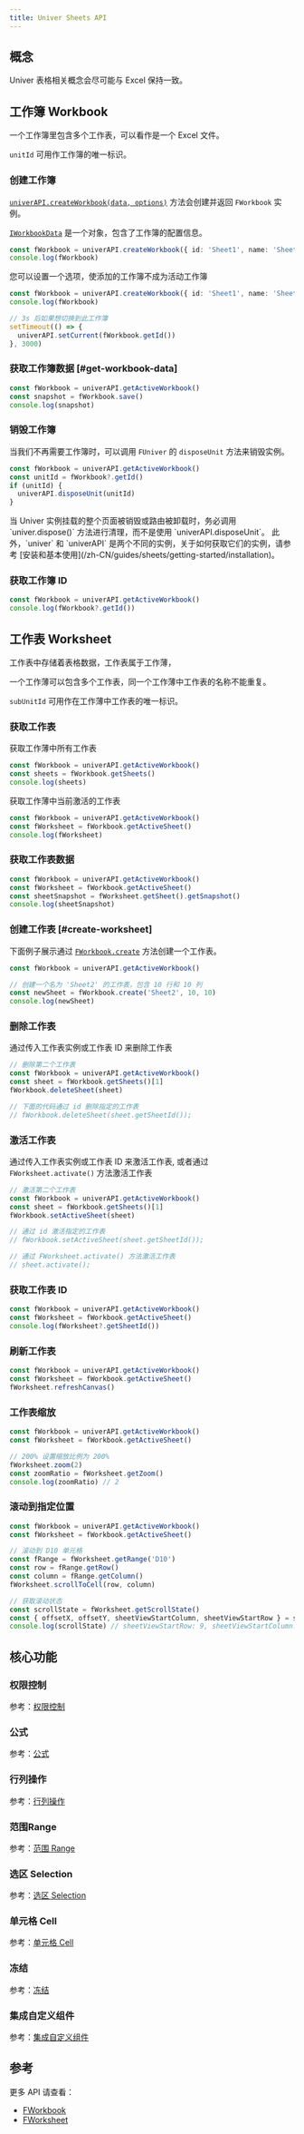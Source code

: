```yaml
---
title: Univer Sheets API
---
```


## 概念

Univer 表格相关概念会尽可能与 Excel 保持一致。

## 工作簿 Workbook

一个工作簿里包含多个工作表，可以看作是一个 Excel 文件。

`unitId` 可用作工作簿的唯一标识。

### 创建工作簿

[`univerAPI.createWorkbook(data, options)`](https://reference.univer.ai/zh-CN/classes/FUniver#createworkbook) 方法会创建并返回 `FWorkbook` 实例。

[`IWorkbookData`](/guides/sheets/getting-started/workbook-data) 是一个对象，包含了工作簿的配置信息。

```typescript
const fWorkbook = univerAPI.createWorkbook({ id: 'Sheet1', name: 'Sheet1' })
console.log(fWorkbook)
```

您可以设置一个选项，使添加的工作簿不成为活动工作簿

```typescript
const fWorkbook = univerAPI.createWorkbook({ id: 'Sheet1', name: 'Sheet1' }, { makeCurrent: false })
console.log(fWorkbook)

// 3s 后如果想切换到此工作簿
setTimeout(() => {
  univerAPI.setCurrent(fWorkbook.getId())
}, 3000)
```

### 获取工作簿数据 [#get-workbook-data]

```typescript
const fWorkbook = univerAPI.getActiveWorkbook()
const snapshot = fWorkbook.save()
console.log(snapshot)
```

### 销毁工作簿

当我们不再需要工作簿时，可以调用 `FUniver` 的 `disposeUnit` 方法来销毁实例。

```typescript
const fWorkbook = univerAPI.getActiveWorkbook()
const unitId = fWorkbook?.getId()
if (unitId) {
  univerAPI.disposeUnit(unitId)
}
```

<Callout type="warning">
当 Univer 实例挂载的整个页面被销毁或路由被卸载时，务必调用 `univer.dispose()` 方法进行清理，而不是使用 `univerAPI.disposeUnit`。
此外，`univer` 和 `univerAPI` 是两个不同的实例，关于如何获取它们的实例，请参考 [安装和基本使用](/zh-CN/guides/sheets/getting-started/installation)。
</Callout>

### 获取工作簿 ID

```typescript
const fWorkbook = univerAPI.getActiveWorkbook()
console.log(fWorkbook?.getId())
```

## 工作表 Worksheet

工作表中存储着表格数据，工作表属于工作薄，

一个工作薄可以包含多个工作表，同一个工作薄中工作表的名称不能重复。

`subUnitId` 可用作在工作薄中工作表的唯一标识。

### 获取工作表

获取工作薄中所有工作表
```typescript
const fWorkbook = univerAPI.getActiveWorkbook()
const sheets = fWorkbook.getSheets()
console.log(sheets)
```

获取工作薄中当前激活的工作表

```typescript
const fWorkbook = univerAPI.getActiveWorkbook()
const fWorksheet = fWorkbook.getActiveSheet()
console.log(fWorksheet)
```

### 获取工作表数据

```typescript
const fWorkbook = univerAPI.getActiveWorkbook()
const fWorksheet = fWorkbook.getActiveSheet()
const sheetSnapshot = fWorksheet.getSheet().getSnapshot()
console.log(sheetSnapshot)
```

### 创建工作表 [#create-worksheet]

下面例子展示通过 [`FWorkbook.create`](https://reference.univer.ai/zh-CN/classes/FWorkbook#create) 方法创建一个工作表。

```typescript
const fWorkbook = univerAPI.getActiveWorkbook()

// 创建一个名为 'Sheet2' 的工作表，包含 10 行和 10 列
const newSheet = fWorkbook.create('Sheet2', 10, 10)
console.log(newSheet)
```

### 删除工作表

通过传入工作表实例或工作表 ID 来删除工作表

```typescript
// 删除第二个工作表
const fWorkbook = univerAPI.getActiveWorkbook()
const sheet = fWorkbook.getSheets()[1]
fWorkbook.deleteSheet(sheet)

// 下面的代码通过 id 删除指定的工作表
// fWorkbook.deleteSheet(sheet.getSheetId());
```

### 激活工作表

通过传入工作表实例或工作表 ID 来激活工作表, 或者通过 `FWorksheet.activate()` 方法激活工作表

```typescript
// 激活第二个工作表
const fWorkbook = univerAPI.getActiveWorkbook()
const sheet = fWorkbook.getSheets()[1]
fWorkbook.setActiveSheet(sheet)

// 通过 id 激活指定的工作表
// fWorkbook.setActiveSheet(sheet.getSheetId());

// 通过 FWorksheet.activate() 方法激活工作表
// sheet.activate();
```

### 获取工作表 ID

```typescript
const fWorkbook = univerAPI.getActiveWorkbook()
const fWorksheet = fWorkbook.getActiveSheet()
console.log(fWorksheet?.getSheetId())
```

### 刷新工作表

```typescript
const fWorkbook = univerAPI.getActiveWorkbook()
const fWorksheet = fWorkbook.getActiveSheet()
fWorksheet.refreshCanvas()
```

### 工作表缩放

```typescript
const fWorkbook = univerAPI.getActiveWorkbook()
const fWorksheet = fWorkbook.getActiveSheet()

// 200% 设置缩放比例为 200%
fWorksheet.zoom(2)
const zoomRatio = fWorksheet.getZoom()
console.log(zoomRatio) // 2
```

### 滚动到指定位置

```typescript
const fWorkbook = univerAPI.getActiveWorkbook()
const fWorksheet = fWorkbook.getActiveSheet()

// 滚动到 D10 单元格
const fRange = fWorksheet.getRange('D10')
const row = fRange.getRow()
const column = fRange.getColumn()
fWorksheet.scrollToCell(row, column)

// 获取滚动状态
const scrollState = fWorksheet.getScrollState()
const { offsetX, offsetY, sheetViewStartColumn, sheetViewStartRow } = scrollState
console.log(scrollState) // sheetViewStartRow: 9, sheetViewStartColumn: 3, offsetX: 0, offsetY: 0
```

## 核心功能

### 权限控制

参考：[权限控制](/zh-CN/guides/sheets/features/core/permission)

### 公式

参考：[公式](/zh-CN/guides/sheets/features/core/formula)

### 行列操作

参考：[行列操作](/zh-CN/guides/sheets/features/core/row-col)

### 范围Range

参考：[范围 Range](/zh-CN/guides/sheets/features/core/range-selection#range)

### 选区 Selection

参考：[选区 Selection](/zh-CN/guides/sheets/features/core/range-selection#selection)

### 单元格 Cell

参考：[单元格 Cell](/zh-CN/guides/sheets/features/core/range-selection#cell)

### 冻结

参考：[冻结](/zh-CN/guides/sheets/features/core/freeze)

### 集成自定义组件

参考：[集成自定义组件](/zh-CN/guides/sheets/features/core/dom)

## 参考

更多 API 请查看：

- [FWorkbook](https://reference.univer.ai/zh-CN/classes/FWorkbook)
- [FWorksheet](https://reference.univer.ai/zh-CN/classes/FWorksheet)
